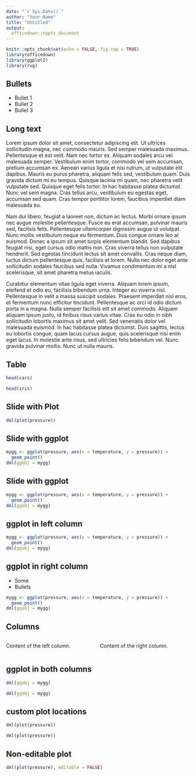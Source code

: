 ```yaml
---
date: "`r Sys.Date()`"
author: "Your Name"
title: "Untitled"
output: 
  officedown::rpptx_document
---
```


```r
knitr::opts_chunk$set(echo = FALSE, fig.cap = TRUE)
library(officedown)
library(ggplot2)
library(rvg)
```

## Bullets

- Bullet 1
- Bullet 2
- Bullet 3


## Long text

Lorem ipsum dolor sit amet, consectetur adipiscing elit. Ut ultrices sollicitudin magna, nec commodo mauris. Sed semper malesuada maximus. Pellentesque et est velit. Nam nec tortor ex. Aliquam sodales arcu vel malesuada semper. Vestibulum enim tortor, commodo vel sem accumsan, pretium accumsan ex. Aenean varius ligula et nisi rutrum, ut vulputate elit dapibus. Mauris eu purus pharetra, aliquam felis sed, vestibulum quam. Duis gravida dictum mi eu tempus. Quisque lacinia mi quam, nec pharetra velit vulputate sed. Quisque eget felis tortor. In hac habitasse platea dictumst. Nunc vel sem magna. Cras tellus arcu, vestibulum eu egestas eget, accumsan sed quam. Cras tempor porttitor lorem, faucibus imperdiet diam malesuada eu.

Nam dui libero, feugiat a laoreet non, dictum ac lectus. Morbi ornare ipsum nec augue molestie pellentesque. Fusce eu erat accumsan, pulvinar mauris sed, facilisis felis. Pellentesque ullamcorper dignissim augue ut volutpat. Nunc mollis vestibulum neque eu fermentum. Duis congue ornare leo at euismod. Donec a ipsum sit amet turpis elementum blandit. Sed dapibus feugiat nisi, eget cursus odio mattis non. Cras viverra tellus non vulputate hendrerit. Sed egestas tincidunt lectus sit amet convallis. Cras neque diam, luctus dictum pellentesque quis, facilisis et lorem. Nulla nec dolor eget ante sollicitudin sodales faucibus sed nulla. Vivamus condimentum mi a nisl scelerisque, sit amet pharetra metus iaculis.

Curabitur elementum vitae ligula eget viverra. Aliquam lorem ipsum, eleifend et odio eu, facilisis bibendum urna. Integer eu viverra nisl. Pellentesque in velit a massa suscipit sodales. Praesent imperdiet nisl eros, et fermentum nunc efficitur tincidunt. Pellentesque ac orci id odio dictum porta in a magna. Nulla semper facilisis elit sit amet commodo. Aliquam aliquam ipsum justo, id finibus risus varius vitae. Cras eu odio in nibh sollicitudin lobortis maximus sit amet velit. Sed venenatis dolor vel malesuada euismod. In hac habitasse platea dictumst. Duis sagittis, lectus eu lobortis congue, quam lacus cursus augue, quis scelerisque nisi enim eget lacus. In molestie ante risus, sed ultricies felis bibendum vel. Nunc gravida pulvinar mollis. Nunc ut nulla mauris.

## Table

```r
head(cars)
```

```r
head(iris)
```

## Slide with Plot

```r
dml(plot(pressure))
```

## Slide with ggplot

```r
mygg <- ggplot(pressure, aes(x = temperature, y = pressure)) +
  geom_point()
dml(ggobj = mygg)
```

## Slide with ggplot

```r
mygg <- ggplot(pressure, aes(x = temperature, y = pressure)) +
  geom_point()
dml(ggobj = mygg)
``` 

## ggplot in left column

```r
mygg <- ggplot(pressure, aes(x = temperature, y = pressure)) +
  geom_point()
dml(ggobj = mygg)
``` 

## ggplot in right column


- Some
- Bullets

```r
mygg <- ggplot(pressure, aes(x = temperature, y = pressure)) +
  geom_point()
dml(ggobj = mygg)
``` 

## Columns

:::::: {.columns}
::: {.column}
Content of the left column.
:::

::: {.column}
Content of the right column.
:::
::::::


## ggplot in both columns


```r
dml(ggobj = mygg)
``` 

```r
dml(ggobj = mygg)
``` 


## custom plot locations


```r
dml(plot(pressure))
```

```r
dml(plot(pressure))
```

## Non-editable plot


```r
dml(plot(pressure), editable = FALSE)
```




